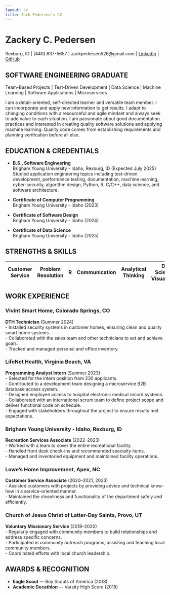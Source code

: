 ```yaml
---
layout: cv
title: Zack Pedersen's CV
---
```


# Zackery C. Pedersen

Rexburg, ID | (440) 637-5657 | zackpedersen526@gmail.com | [LinkedIn](https://www.linkedin.com/in/zack-pedersen-590784211/) | [GitHub](https://github.com/Muthrow)

## SOFTWARE ENGINEERING GRADUATE

Team-Based Projects | Test-Driven Development | Data Science | Machine Learning | Software Applications | Microservices

I am a detail-oriented, self-directed learner and versatile team member. I can incorporate and apply new information to get results. I adapt to changing conditions with a resourceful and agile mindset and always seek to add value to each situation. I am passionate about good documentation practices and interested in creating quality software solutions and applying machine learning. Quality code comes from establishing requirements and planning verification before all else.

## EDUCATION & CREDENTIALS

- **B.S., Software Engineering**  
  Brigham Young University - Idaho, Rexburg, ID (Expected July 2025)  
  Studied application engineering topics including test-driven development, performance testing, documentation, machine learning, cyber-security, algorithm design, Python, R, C/C++, data science, and software architecture.

- **Certificate of Computer Programming**  
  Brigham Young University - Idaho (2023)

- **Certificate of Software Design**  
  Brigham Young University - Idaho (2024)

- **Certificate of Data Science**  
  Brigham Young University - Idaho (2025)

## STRENGTHS & SKILLS

| **Customer Service** | **Problem Resolution** | **R** | **Communication** | **Analytical Thinking** | **Data Science & Visualization** | **Docker/Kubernetes** | **Unit Testing** | **C/C++** | **Machine Learning** | **Python** | **Software Design** |
|----------------------|------------------------|-------|-------------------|-------------------------|----------------------------------|-----------------------|------------------|----------|----------------------|------------|---------------------|

## WORK EXPERIENCE

### Vivint Smart Home, Colorado Springs, CO  
**DTH Technician** (Summer 2024)  
- Installed security systems in customer homes, ensuring clean and quality smart home systems.  
- Collaborated with the sales team and other technicians to set and achieve goals.  
- Tracked and managed personal and office inventory.

### LifeNet Health, Virginia Beach, VA  
**Programming Analyst Intern** (Summer 2023)  
- Selected for the intern position from 230 applicants.  
- Contributed to a development team designing a microservice B2B database access system.  
- Designed employee access to hospital electronic medical record systems.  
- Collaborated with an international scrum team to define project scope and deliver functional code on schedule.  
- Engaged with stakeholders throughout the project to ensure results met expectations.

### Brigham Young University - Idaho, Rexburg, ID  
**Recreation Services Associate** (2022–2023)  
- Worked with a team to cover the entire recreational facility.  
- Handled front desk check-ins and recommended specialty items.  
- Managed and inventoried equipment and maintained facility operations.

### Lowe’s Home Improvement, Apex, NC  
**Customer Service Associate** (2020–2021, 2023)  
- Assisted customers with projects by providing advice and technical know-how in a service-oriented manner.  
- Maintained the cleanliness and functionality of the department safely and efficiently.

### Church of Jesus Christ of Latter-Day Saints, Provo, UT  
**Voluntary Missionary Service** (2018–2020)  
- Regularly engaged with community members to build relationships and address specific concerns.  
- Participated in community outreach programs, assisting and teaching local community members.  
- Coordinated efforts with local church leadership.

## AWARDS & RECOGNITION

- **Eagle Scout** — Boy Scouts of America (2018)  
- **Academic Decathlon** — Varsity High Score (2018)
